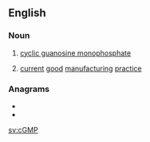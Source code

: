 ==English==
{{wikipedia}}

===Noun===
{{en-noun|-|s}}

# {{label|en|uncountable}} [[cyclic guanosine monophosphate]]
# {{label|en|countable|uncountable}} [[current]] [[good]] [[manufacturing]] [[practice]]

===Anagrams===
* {{l|en|CGPM}}
* {{l|en|PGmc.}}

[[sv:cGMP]]